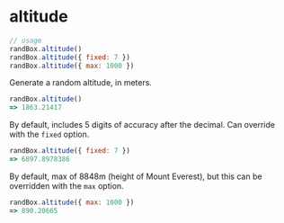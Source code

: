 # altitude

```js
// usage
randBox.altitude()
randBox.altitude({ fixed: 7 })
randBox.altitude({ max: 1000 })
```

Generate a random altitude, in meters.

```js
randBox.altitude()
=> 1863.21417
```

By default, includes 5 digits of accuracy after the decimal. Can override with the `fixed` option.

```js
randBox.altitude({ fixed: 7 })
=> 6897.8978386
```

By default, max of 8848m (height of Mount Everest), but this can be overridden with the `max` option.

```js
randBox.altitude({ max: 1000 })
=> 890.20665
```

